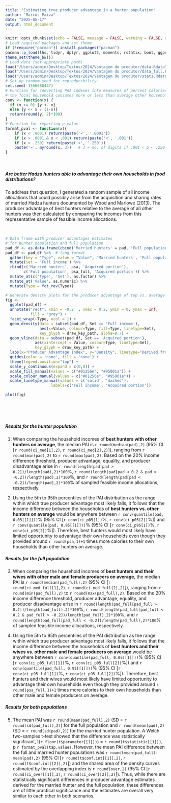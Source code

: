 ```yaml
---
title: "Estimating true producer advantage in a hunter population"
author: "Marcos Paiva"
date: "2025-05-17"
output: html_document
---
```


```r
knitr::opts_chunk$set(echo = FALSE, message = FALSE, warning = FALSE, results = "hold", fig.height = 6.5)
# Load required packages and set theme
if (!require("pacman")) install.packages("pacman")
pacman::p_load(lhs, tidyr, dplyr, ggplot2, moments, rstatix, boot, ggpubr, forcats, overlapping)
theme_set(theme_bw())
# Load data (set appropriate path)
load("/Users/admin/Desktop/Textos/2024/Vantagem do produtor/data.Rdata")
load("/Users/admin/Desktop/Textos/2024/Vantagem do produtor/data_full.Rdata")
load("/Users/admin/Desktop/Textos/2024/Vantagem do produtor/stats.Rdata")
# Set up random seed for reproducibility
set.seed(-1556080447)
# Function for converting PAI indexes into measures of percent calories
# the focal household consumes more or less than average other households
conv <- function(x) {
  if (x >= 0) {y <- x}
  else {y <- x / (1-x)}
  return(round(y, 2)*100)
}
# Function for reporting p-value
format_pval <- function(x){
    if (x < .0001) return(paste('<', '.0001'))
    if (x > .0001 & x < .001) return(paste('<', '.001'))
    if (x > .250) return(paste('>', '.250'))
    paste('=', myround(x, 3))   # 3 = no. of digits if .001 < p < .250
}
```
&nbsp;

##### Are better Hadza hunters able to advantage their own households in food distributions? 

To address that question, I generated a random sample of all income allocations that could possibly arise from the acquisition and sharing rates of married Hadza hunters documented by Wood and Marlowe (2013). The producer advantage of best hunters relative to the average of all other hunters was then calculated by comparing the incomes from this representative sample of feasible income allocations.
&nbsp;

&nbsp;

```r

# Data frame with producer advantages estimates 
# for hunter population and full population
pad_df <- as.data.frame(cbind('Married hunters' = pad, 'Full population' = pad_full))
pad_df <- pad_df %>%  # long format
  gather(key = "Type", value = "Value", 'Married hunters', 'Full population') %>%
  mutate(Set = 'Full income') %>%
  rbind(c('Married hunters', psa, 'Acquired portion'),
        c('Full population', psa_full, 'Acquired portion')) %>%
  mutate_at(c('Type', 'Set'), as.factor) %>%
  mutate_at('Value', as.numeric) %>%
  mutate(Type = fct_rev(Type))

# Generate density plots for the producer advantage of top vs. average other hunters
fig <-
  ggplot(pad_df) +
  annotate("rect", xmin = -0.2  , xmax = 0.2, ymin = 0, ymax = Inf, 
           fill = "grey") +
  facet_wrap(~Type, ncol = 1) +
  geom_density(data = subset(pad_df, Set == 'Full income'),
               aes(x=Value, colour=Type, fill=Type, linetype=Set),
               key_glyph = draw_key_path, alpha=0.7) +
  geom_vline(data = subset(pad_df, Set == 'Acquired portion'),
             aes(xintercept = Value, colour=Type, linetype=Set),
             key_glyph = draw_key_path) +
  labs(x="Producer Advantage Index", y="Density", linetype="Derived from:") +
  guides(color = 'none', fill = 'none') +
  theme(legend.position="top") +
  scale_y_continuous(expand = c(0,0)) + 
  scale_fill_manual(values = c("#01256e", "#95001a")) + 
  scale_colour_manual(values = c("#01256e", "#95001a")) +
  scale_linetype_manual(values = c('solid', 'dashed'),
                    labels=c('Full income', 'Acquired portion'))

plot(fig)

```
&nbsp;

&nbsp;

##### Results for the hunter population

1. When comparing the household incomes of **best hunters with other hunters on average**, the median PAI is `r round(median(pad),2)` (95% CI [`r round(ci_med[1],2)`, `r round(ci_med[2],2)`]), ranging from  `r round(min(pad),2)` to `r round(max(pad),2)`. Based on the 20% income difference threshold, producer advantage, equality, and producer disadvantage arise in `r round(length(pad[pad > 0.2])/length(pad),2)*100`%, `r round(length(pad[pad < 0.2 & pad > -0.2])/length(pad),2)*100`%, and `r round(length(pad[pad < -0.2])/length(pad),2)*100`% of sampled feasible income allocations, respectively.
    
2. Using the 5th to 95th percentiles of the PAI distribution as the range within which true producer advantage most likely falls, it follows that the income difference between the households of **best hunters vs. other hunters on average** would be anywhere between `r conv(quantile(pad, 0.05[[1]]))`% (95% CI [`r conv(ci_p05[1])`%, `r conv(ci_p05[2])`%]) and `r conv(quantile(pad, 0.95[[1]]))`% (95% CI [`r conv(ci_p95[1])`%, `r conv(ci_p95[2])`%]). Therefore, best hunters would most likely have limited opportunity to advantage their own households even though they provided around `r round(psa,1)+1` times more calories to their own households than other hunters on average.

##### Results for the full population

3. When comparing the household incomes of **best hunters and their wives with other male and female producers on average**, the median PAI is `r round(median(pad_full),2)` (95% CI [`r round(ci_med_full[1],2)`, `r round(ci_med_full[2],2)`]), ranging from  `r round(min(pad_full),2)` to `r round(max(pad_full),2)`. Based on the 20% income difference threshold, producer advantage, equality, and producer disadvantage arise in `r round(length(pad_full[pad_full > 0.2])/length(pad_full),2)*100`%, `r round(length(pad_full[pad_full < 0.2 & pad_full > -0.2])/length(pad_full),2)*100`%, and `r round(length(pad_full[pad_full < -0.2])/length(pad_full),2)*100`% of sampled feasible income allocations, respectively.

4. Using the 5th to 95th percentiles of the PAI distribution as the range within which true producer advantage most likely falls, it follows that the income difference between the households of **best hunters and their wives vs. other male and female producers on average** would be anywhere between `r conv(quantile(pad_full, 0.05[[1]]))`% (95% CI [`r conv(ci_p05_full[1])`%, `r conv(ci_p05_full[2])`%]) and `r conv(quantile(pad_full, 0.95[[1]]))`% (95% CI [`r conv(ci_p95_full[1])`%, `r conv(ci_p95_full[2])`%]). Therefore, best hunters and their wives would most likely have limited opportunity to advantage their own households even though they provided around `r round(psa_full,1)+1` times more calories to their own households than other male and female producers on average.

##### Results for both populations

5. The mean PAI was `r round(mean(pad_full),2)` (SD =  `r round(sd(pad_full),2)`) for the full population and `r round(mean(pad),2)` (SD =  `r round(sd(pad),2)`) for the married hunter population. A Welch two-samples t-test showed that the difference was statistically significant, t(`r floor(t$parameter[[1]])`) = `r round(t$statistic[[1]])`, p `r format_pval(t$p.value)`. However, the mean PAI difference between the full and married hunter populations was `r round(mean(pad_full)-mean(pad),2)` (95% CI [`r round(t$conf.int[[1]],2)`, `r round(t$conf.int[[2]],2)`]) and the shared area of the density curves estimated by the overlapping index is `r round(over,2)` (95% CI [`r round(ci_over[[1]],2)`, `r round(ci_over[[2]],2)`]). Thus, while there are statistically significant differences in producer advantage estimates derived for the married hunter and the full population, these differences are of little practical significance and the estimates are overall very similar to each other in both scenarios.  
